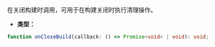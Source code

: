 在关闭构建时调用，可用于在构建关闭时执行清理操作。

- **类型：**

```ts
function onCloseBuild(callback: () => Promise<void> | void): void;
```
